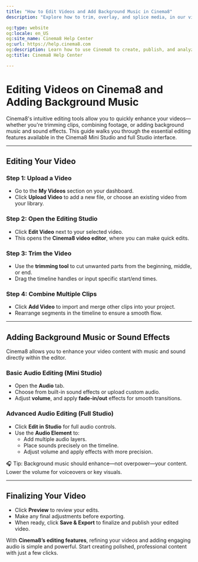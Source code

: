 ---
title: "How to Edit Videos and Add Background Music in Cinema8"
description: "Explore how to trim, overlay, and splice media, in our video editor then add background music or sound effects. Visit Cinema8."

og:type: website
og:locale: en_US
og:site_name: Cinema8 Help Center
og:url: https://help.cinema8.com
og:description: Learn how to use Cinema8 to create, publish, and analyze interactive videos.
og:title: Cinema8 Help Center

---


# Editing Videos on Cinema8 and Adding Background Music

Cinema8's intuitive editing tools allow you to quickly enhance your videos—whether you're trimming clips, combining footage, or adding background music and sound effects. This guide walks you through the essential editing features available in the Cinema8 Mini Studio and full Studio interface.

---

## Editing Your Video

<Steps>

### Step 1: Upload a Video

- Go to the **My Videos** section on your dashboard.
- Click **Upload Video** to add a new file, or choose an existing video from your library.

### Step 2: Open the Editing Studio

- Click **Edit Video** next to your selected video.
- This opens the **Cinema8 video editor**, where you can make quick edits.

### Step 3: Trim the Video

- Use the **trimming tool** to cut unwanted parts from the beginning, middle, or end.
- Drag the timeline handles or input specific start/end times.

### Step 4: Combine Multiple Clips

- Click **Add Video** to import and merge other clips into your project.
- Rearrange segments in the timeline to ensure a smooth flow.

</Steps>

---

## Adding Background Music or Sound Effects

Cinema8 allows you to enhance your video content with music and sound directly within the editor.

### Basic Audio Editing (Mini Studio)

- Open the **Audio** tab.
- Choose from built-in sound effects or upload custom audio.
- Adjust **volume**, and apply **fade-in/out** effects for smooth transitions.

### Advanced Audio Editing (Full Studio)

- Click **Edit in Studio** for full audio controls.
- Use the **Audio Element** to:
  - Add multiple audio layers.
  - Place sounds precisely on the timeline.
  - Adjust volume and apply effects with more precision.

<Callout type="info">
🎧 Tip: Background music should enhance—not overpower—your content. Lower the volume for voiceovers or key visuals.
</Callout>

---

## Finalizing Your Video

- Click **Preview** to review your edits.
- Make any final adjustments before exporting.
- When ready, click **Save & Export** to finalize and publish your edited video.

With **Cinema8’s editing features**, refining your videos and adding engaging audio is simple and powerful. Start creating polished, professional content with just a few clicks.
